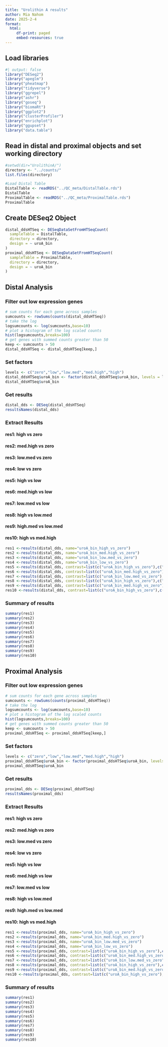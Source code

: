 ```yaml
---
title: "Urolithin A results"
author: Mia Nahom
date: 2025-2-4
format: 
  html:
     df-print: paged
     embed-resources: true
---
```


## Load libraries
```r
#| output: false
library("DESeq2")
library("apeglm")
library("pheatmap")
library("tidyverse")
library("ggrepel")
library("ashr")
library("goseq")
library("biomaRt")
library("ggplot2")
library("clusterProfiler")
library("enrichplot")
library("ggupset")
library("data.table")
```

## Read in distal and proximal objects and set working directory

```r
#setwd(dir="UrolithinA/")
directory <- "../counts/"
list.files(directory)

#Load Distal Table
DistalTable <- readRDS("../QC_meta/DistalTable.rds")
DistalTable
ProximalTable <- readRDS("../QC_meta/ProximalTable.rds")
ProximalTable
```
## Create DESeq2 Object
```r
distal_ddsHTSeq <- DESeqDataSetFromHTSeqCount(
  sampleTable = DistalTable, 
  directory = directory, 
  design = ~ uroA_bin
)
proximal_ddsHTSeq <- DESeqDataSetFromHTSeqCount(
  sampleTable = ProximalTable, 
  directory = directory, 
  design = ~ uroA_bin
)
```
## Distal Analysis
### Filter out low expression genes
```r
# sum counts for each gene across samples
sumcounts <- rowSums(counts(distal_ddsHTSeq))
# take the log
logsumcounts <- log(sumcounts,base=10)
# plot a histogram of the log scaled counts
hist(logsumcounts,breaks=100)
# get genes with summed counts greater than 50
keep <- sumcounts > 50
distal_ddsHTSeq <- distal_ddsHTSeq[keep,]
```

### Set factors
```r
levels <- c("zero","low","low.med","med.high","high")
distal_ddsHTSeq$uroA_bin <- factor(distal_ddsHTSeq$uroA_bin, levels = levels)
distal_ddsHTSeq$uroA_bin
```
### Get results
```r
distal_dds <- DESeq(distal_ddsHTSeq)
resultsNames(distal_dds)
```

### Extract Results
#### res1: high vs zero
#### res2: med.high vs zero
#### res3: low.med vs zero
#### res4: low vs zero
#### res5: high vs low
#### res6: med.high vs low
#### res7: low.med vs low
#### res8: high vs low.med
#### res9: high.med vs low.med
#### res10: high vs med.high

```r
res1 <-results(distal_dds, name="uroA_bin_high_vs_zero")
res2 <-results(distal_dds, name="uroA_bin_med.high_vs_zero")
res3 <-results(distal_dds, name="uroA_bin_low.med_vs_zero")
res4 <-results(distal_dds, name="uroA_bin_low_vs_zero")
res5 <-results(distal_dds, contrast=list(c("uroA_bin_high_vs_zero"),c("uroA_bin_low_vs_zero")))
res6 <-results(distal_dds, contrast=list(c("uroA_bin_med.high_vs_zero"),c("uroA_bin_low_vs_zero")))
res7 <-results(distal_dds, contrast=list(c("uroA_bin_low.med_vs_zero"),c("uroA_bin_low_vs_zero")))
res8 <-results(distal_dds, contrast=list(c("uroA_bin_high_vs_zero"),c("uroA_bin_low.med_vs_zero")))
res9 <-results(distal_dds, contrast=list(c("uroA_bin_med.high_vs_zero"),c("uroA_bin_low.med_vs_zero")))
res10 <-results(distal_dds, contrast=list(c("uroA_bin_high_vs_zero"),c("uroA_bin_med.high_vs_zero")))
```
### Summary of results
```r
summary(res1)
summary(res2)
summary(res3)
summary(res4)
summary(res5)
summary(res6)
summary(res7)
summary(res8)
summary(res9)
summary(res10)
```

## Proximal Analysis
### Filter out low expression genes
```r
# sum counts for each gene across samples
sumcounts <- rowSums(counts(proximal_ddsHTSeq))
# take the log
logsumcounts <- log(sumcounts,base=10)
# plot a histogram of the log scaled counts
hist(logsumcounts,breaks=100)
# get genes with summed counts greater than 50
keep <- sumcounts > 50
proximal_ddsHTSeq <- proximal_ddsHTSeq[keep,]
```
### Set factors
```r
levels <- c("zero","low","low.med","med.high","high")
proximal_ddsHTSeq$uroA_bin <- factor(proximal_ddsHTSeq$uroA_bin, levels = levels)
proximal_ddsHTSeq$uroA_bin
```
### Get results
```r
proximal_dds <- DESeq(proximal_ddsHTSeq)
resultsNames(proximal_dds)
```
### Extract Results
#### res1: high vs zero
#### res2: med.high vs zero
#### res3: low.med vs zero
#### res4: low vs zero
#### res5: high vs low
#### res6: med.high vs low
#### res7: low.med vs low
#### res8: high vs low.med
#### res9: high.med vs low.med
#### res10: high vs med.high

```r
res1 <-results(proximal_dds, name="uroA_bin_high_vs_zero")
res2 <-results(proximal_dds, name="uroA_bin_med.high_vs_zero")
res3 <-results(proximal_dds, name="uroA_bin_low.med_vs_zero")
res4 <-results(proximal_dds, name="uroA_bin_low_vs_zero")
res5 <-results(proximal_dds, contrast=list(c("uroA_bin_high_vs_zero"),c("uroA_bin_low_vs_zero")))
res6 <-results(proximal_dds, contrast=list(c("uroA_bin_med.high_vs_zero"),c("uroA_bin_low_vs_zero")))
res7 <-results(proximal_dds, contrast=list(c("uroA_bin_low.med_vs_zero"),c("uroA_bin_low_vs_zero")))
res8 <-results(proximal_dds, contrast=list(c("uroA_bin_high_vs_zero"),c("uroA_bin_low.med_vs_zero")))
res9 <-results(proximal_dds, contrast=list(c("uroA_bin_med.high_vs_zero"),c("uroA_bin_low.med_vs_zero")))
res10 <-results(proximal_dds, contrast=list(c("uroA_bin_high_vs_zero"),c("uroA_bin_med.high_vs_zero")))
```
### Summary of results
```r
summary(res1)
summary(res2)
summary(res3)
summary(res4)
summary(res5)
summary(res6)
summary(res7)
summary(res8)
summary(res9)
summary(res10)
```